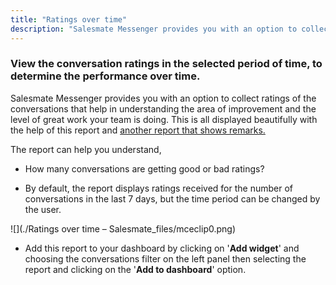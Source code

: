 ```yaml
---
title: "Ratings over time"
description: "Salesmate Messenger provides you with an option to collect ratings of the conversations that help in understanding the area of improvement and the lev..."
---
```


### View the conversation ratings in the selected period of time, to determine the performance over time.

Salesmate Messenger provides you with an option to collect ratings of the conversations that help in understanding the area of improvement and the level of great work your team is doing. This is all displayed beautifully with the help of this report and [another report that shows remarks.](https://support.salesmate.io/hc/en-us/articles/6906586206105)

The report can help you understand,


*   How many conversations are getting good or bad ratings?

*   By default, the report displays ratings received for the number of conversations in the last 7 days, but the time period can be changed by the user.

![](./Ratings over time – Salesmate_files/mceclip0.png)


*   Add this report to your dashboard by clicking on '**Add widget**' and choosing the conversations filter on the left panel then selecting the report and clicking on the '**Add to dashboard**' option.
